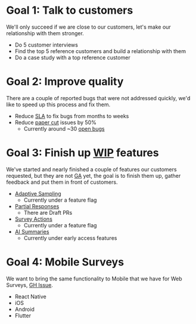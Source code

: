 # Goal 1: Talk to customers

We'll only succeed if we are close to our customers, let's make our relationship with them stronger.

- Do 5 customer interviews
- Find the top 5 reference customers and build a relationship with them
- Do a case study with a top reference customer

# Goal 2: Improve quality

There are a couple of reported bugs that were not addressed quickly, we'd like to speed up this process and fix them.

- Reduce [SLA](https://en.wikipedia.org/wiki/Service-level_agreement) to fix bugs from months to weeks
- Reduce [paper cut](https://en.wikipedia.org/wiki/Lingchi) issues by 50%
    - Currently around ~30 [open bugs](https://github.com/PostHog/posthog/issues?q=is%3Aopen+is%3Aissue+label%3Afeature%2Fsurveys+label%3Abug)

# Goal 3: Finish up [WIP](https://en.wikipedia.org/wiki/Work_in_process) features

We've started and nearly finished a couple of features our customers requested, but they are not [GA](https://en.wikipedia.org/wiki/Software_release_life_cycle#General_availability_(GA)) yet, the goal is to finish them up, gather feedback and put them in front of customers.

- [Adaptive Sampling](https://github.com/PostHog/posthog/issues/25722)
    - Currently under a feature flag
- [Partial Responses](https://github.com/PostHog/posthog/issues/19300)
    - There are Draft PRs
- [Survey Actions](https://github.com/PostHog/posthog/issues/27378)
    - Currently under a feature flag
- [AI Summaries](https://github.com/PostHog/posthog/issues/27379)
    - Currently under early access features

# Goal 4: Mobile Surveys

We want to bring the same functionality to Mobile that we have for Web Surveys, [GH Issue](https://github.com/PostHog/posthog/issues/25085).

- React Native
- iOS
- Android
- Flutter
